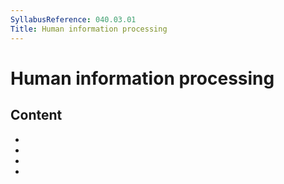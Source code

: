 ```yaml
---
SyllabusReference: 040.03.01
Title: Human information processing
---
```


# Human information processing

## Content

- <Link href="040.03.01.01" />
- <Link href="040.03.01.02" />
- <Link href="040.03.01.03" />
- <Link href="040.03.01.04" />
